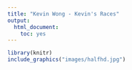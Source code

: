 ```yaml
---
title: "Kevin Wong - Kevin's Races"
output:
  html_document:
    toc: yes
---
```


```r
library(knitr)
include_graphics("images/halfhd.jpg")
```

